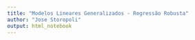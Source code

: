 ```yaml
---
title: "Modelos Lineares Generalizados - Regressão Robusta"
author: "Jose Storopoli"
output: html_notebook
---
```


